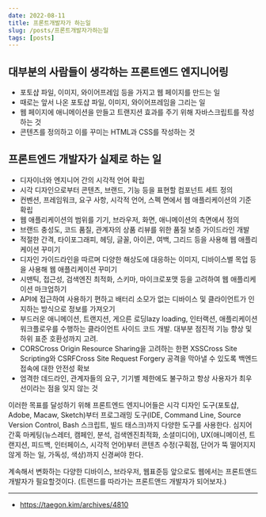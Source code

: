 ```yaml
---
date: 2022-08-11
title: 프론트개발자가 하는일
slug: /posts/프론트개발자가하는일
tags: [posts]
---
```


## 대부분의 사람들이 생각하는 프론트엔드 엔지니어링
- 포토샵 파일, 이미지, 와이어프레임 등을 가지고 웹 페이지를 만드는 일
- 때로는 앞서 나온 포토샵 파일, 이미지, 와이어프레임을 그리는 일
- 웹 페이지에 애니메이션을 만들고 트랜지션 효과를 주기 위해 자바스크립트를 작성하는 것
- 콘텐츠를 정의하고 이를 꾸미는 HTML과 CSS를 작성하는 것

## 프론트엔드 개발자가 실제로 하는 일
- 디자이너와 엔지니어 간의 시각적 언어 확립
- 시각 디자인으로부터 콘텐츠, 브랜드, 기능 등을 표현할 컴포넌트 세트 정의
- 컨벤션, 프레임워크, 요구 사항, 시각적 언어, 스펙 면에서 웹 애플리케이션의 기준 확립
- 웹 애플리케이션의 범위를 기기, 브라우저, 화면, 애니메이션의 측면에서 정의
- 브랜드 충성도, 코드 품질, 관계자의 상품 리뷰를 위한 품질 보증 가이드라인 개발
- 적절한 간격, 타이포그래피, 헤딩, 글꼴, 아이콘, 여백, 그리드 등을 사용해 웹 애플리케이션 꾸미기
- 디자인 가이드라인을 따르며 다양한 해상도에 대응하는 이미지, 디바이스별 목업 등을 사용해 웹 애플리케이션 꾸미기
- 시맨틱, 접근성, 검색엔진 최적화, 스키마, 마이크로포맷 등을 고려하여 웹 애플리케이션 마크업하기
- API에 접근하여 사용하기 편하고 배터리 소모가 없는 디바이스 및 클라이언트가 인지하는 방식으로 정보를 가져오기
- 부드러운 애니메이션, 트랜지션, 게으른 로딩lazy loading, 인터랙션, 애플리케이션 워크플로우를 수행하는 클라이언트 사이드 코드 개발. 대부분 점진적 기능 향상 및 하위 표준 호환성까지 고려.
- CORSCross Origin Resource Sharing을 고려하는 한편 XSSCross Site Scripting와 CSRFCross Site Request Forgery 공격을 막아낼 수 있도록 백엔드 접속에 대한 안전성 확보
- 엄격한 데드라인, 관계자들의 요구, 기기별 제한에도 불구하고 항상 사용자가 최우선이라는 점을 잊지 않는 것

이러한 목표를 달성하기 위해 프론트엔드 엔지니어들은 시각 디자인 도구(포토샵, Adobe, Macaw, Sketch)부터 프로그래밍 도구(IDE, Command Line, Source Version Control, Bash 스크립트, 빌드 태스크)까지 다양한 도구를 사용한다. 심지어 간혹 마케팅(뉴스레터, 캠페인, 분석, 검색엔진최적화, 소셜미디어), UX(애니메이션, 트랜지션, 피드백, 인터페이스, 시각적 언어)부터 콘텐츠 수정(구획점, 단어가 뚝 떨어지지 않게 하는 일, 가독성, 색상)까지 신경써야 한다.

계속해서 변화하는 다양한 디바이스, 브라우저, 웹표준등 앞으로도 웹에서는 프론트앤드 개발자가 필요할것이다. (트렌드를 따라가는 프론트앤드 개발자가 되어보자.)

----
- https://taegon.kim/archives/4810